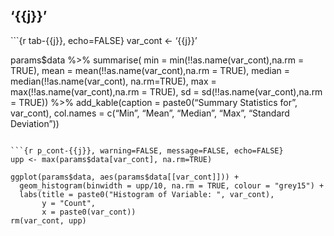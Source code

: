 <!-- Continuous Variables Child .Rmd -->
## '{{j}}'  
  
```{r tab-{{j}}, echo=FALSE}
var_cont <- '{{j}}'

params$data %>% summarise(
  min = min(!!as.name(var_cont),na.rm = TRUE),
  mean = mean(!!as.name(var_cont),na.rm = TRUE),
  median = median(!!as.name(var_cont), na.rm=TRUE),
  max = max(!!as.name(var_cont),na.rm = TRUE),
  sd = sd(!!as.name(var_cont),na.rm = TRUE)) %>% 
  add_kable(caption = paste0("Summary Statistics for ", var_cont), col.names = c("Min", "Mean", "Median", "Max", "Standard Deviation"))
```

```{r p_cont-{{j}}, warning=FALSE, message=FALSE, echo=FALSE}
upp <- max(params$data[var_cont], na.rm=TRUE)

ggplot(params$data, aes(params$data[[var_cont]])) +
  geom_histogram(binwidth = upp/10, na.rm = TRUE, colour = "grey15") +
  labs(title = paste0("Histogram of Variable: ", var_cont),
       y = "Count",
       x = paste0(var_cont))
rm(var_cont, upp)
```


